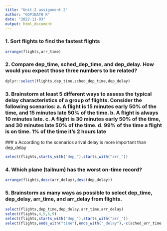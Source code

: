 ---
title: "Unit:2 assignment 2"
author: "GOPINATH R"
date: "2022-11-03"
output: html_document
---


### 1.	Sort flights to find the fastest flights
```{r}
arrange(flights,arr_time)
```

### 2. Compare dep_time, sched_dep_time, and dep_delay. How would you expect those three numbers to be related?

```{r}
dplyr::select(flights,dep_time,sched_dep_time,dep_delay)
```



### 3. Brainstorm at least 5 different ways to assess the typical delay characteristics of a group of flights. Consider the following scenarios: a. A flight is 15 minutes early 50% of the time, and 15 minutes late 50% of the time. b. A flight is always 10 minutes late. c. A flight is 30 minutes early 50% of the time, and 30 minutes late 50% of the time. d. 99% of the time a flight is on time. 1% of the time it's 2 hours late

\### a According to the scenarios arival delay is more important than dep_delay


```{r}
select(flights,starts_with("dep_"),starts_with("arr_"))

```



### 4. Which plane (tailnum) has the worst on-time record?

```{r}
arrange(flights,desc(arr_delay),desc(dep_delay))
```

### 5. Brainstorm as many ways as possible to select dep_time, dep_delay, arr_time, and arr_delay from flights.

```{r}
select(flights,dep_time,dep_delay,arr_time,arr_delay)
select(flights,4,5,6,9)
select(flights,starts_with("dep_"),starts_with("arr_"))
select(flights,ends_with("time"),ends_with("_delay"),-c(sched_arr_time,sched_dep_time,air_time))
```

